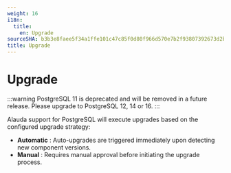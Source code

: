 ```yaml
---
weight: 16
i18n:
  title:
    en: Upgrade
sourceSHA: b3b3e8faee5f34a1ffe101c47c85f0d80f966d570e7b2f93807392673d2b1db7
title: Upgrade
---
```


# Upgrade

:::warning
PostgreSQL 11 is deprecated and will be removed in a future release. Please upgrade to PostgreSQL 12, 14 or 16.
:::

Alauda support for PostgreSQL will execute upgrades based on the configured upgrade strategy:
- **Automatic** : Auto-upgrades are triggered immediately upon detecting new component versions.
- **Manual** : Requires manual approval before initiating the upgrade process.
